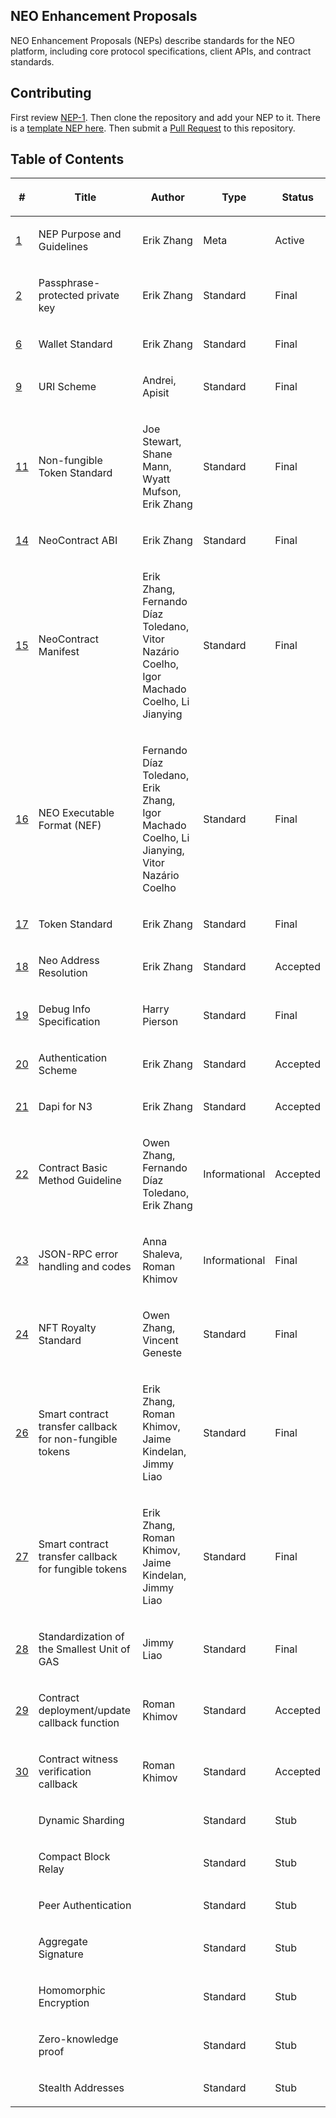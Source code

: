 ==NEO Enhancement Proposals==

NEO Enhancement Proposals (NEPs) describe standards for the NEO platform, including core protocol specifications, client APIs, and contract standards.

==Contributing==

First review [[nep-1.mediawiki|NEP-1]]. Then clone the repository and add your NEP to it. There is a [[nep-X.mediawiki|template NEP here]]. Then submit a [https://github.com/neo-project/proposals/pulls Pull Request] to this repository.

==Table of Contents==

{| class="wikitable sortable" style="width: auto; text-align: center; font-size: smaller; table-layout: fixed;"
!<nowiki>#</nowiki>
!Title
!Author
!Type
!Status
|-
| [[nep-1.mediawiki|1]]
| NEP Purpose and Guidelines
| Erik Zhang
| Meta
| Active
|-
| [[nep-2.mediawiki|2]]
| Passphrase-protected private key
| Erik Zhang
| Standard
| Final
|-
| [[nep-6.mediawiki|6]]
| Wallet Standard
| Erik Zhang
| Standard
| Final
|-
| [[nep-9.mediawiki|9]]
| URI Scheme
| Andrei, Apisit
| Standard
| Final
|-
| [[nep-11.mediawiki|11]]
| Non-fungible Token Standard
| Joe Stewart, Shane Mann, Wyatt Mufson, Erik Zhang
| Standard
| Final
|-
| [[nep-14.mediawiki|14]]
| NeoContract ABI
| Erik Zhang
| Standard
| Final
|-
| [[nep-15.mediawiki|15]]
| NeoContract Manifest
| Erik Zhang, Fernando Díaz Toledano, Vitor Nazário Coelho, Igor Machado Coelho, Li Jianying
| Standard
| Final
|-
| [[nep-16.mediawiki|16]]
| NEO Executable Format (NEF)
| Fernando Díaz Toledano, Erik Zhang, Igor Machado Coelho, Li Jianying, Vitor Nazário Coelho
| Standard
| Final
|-
| [[nep-17.mediawiki|17]]
| Token Standard
| Erik Zhang
| Standard
| Final
|-
| [https://github.com/neo-project/proposals/pull/133 18]
| Neo Address Resolution
| Erik Zhang
| Standard
| Accepted
|-
| [[nep-19.mediawiki|19]]
| Debug Info Specification
| Harry Pierson
| Standard
| Final
|-
| [https://github.com/neo-project/proposals/pull/134 20]
| Authentication Scheme
| Erik Zhang
| Standard
| Accepted
|-
| [https://github.com/neo-project/proposals/pull/145 21]
| Dapi for N3
| Erik Zhang
| Standard
| Accepted
|-
| [https://github.com/neo-project/proposals/pull/154 22]
| Contract Basic Method Guideline
| Owen Zhang, Fernando Díaz Toledano, Erik Zhang
| Informational
| Accepted
|-
| [[nep-23.mediawiki|23]]
| JSON-RPC error handling and codes
| Anna Shaleva, Roman Khimov
| Informational
| Final
|-
| [[nep-24.mediawiki|24]]
| NFT Royalty Standard
| Owen Zhang, Vincent Geneste
| Standard
| Final
|-
| [[nep-26.mediawiki|26]]
| Smart contract transfer callback for non-fungible tokens
| Erik Zhang, Roman Khimov, Jaime Kindelan, Jimmy Liao
| Standard
| Final
|-
| [[nep-27.mediawiki|27]]
| Smart contract transfer callback for fungible tokens
| Erik Zhang, Roman Khimov, Jaime Kindelan, Jimmy Liao
| Standard
| Final
|-
| [[nep-28.mediawiki|28]]
| Standardization of the Smallest Unit of GAS
| Jimmy Liao
| Standard
| Final
|-
| [[nep-29.mediawiki|29]]
| Contract deployment/update callback function
| Roman Khimov
| Standard
| Accepted
|-
| [[nep-30.mediawiki|30]]
| Contract witness verification callback
| Roman Khimov
| Standard
| Accepted
|-
|
| Dynamic Sharding
| 
| Standard
| Stub
|-
| 
| Compact Block Relay
| 
| Standard
| Stub
|-
| 
| Peer Authentication
| 
| Standard
| Stub
|-
| 
| Aggregate Signature
| 
| Standard
| Stub
|-
| 
| Homomorphic Encryption
| 
| Standard
| Stub
|-
| 
| Zero-knowledge proof
| 
| Standard
| Stub
|-
| 
| Stealth Addresses
| 
| Standard
| Stub
|}